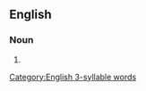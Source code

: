 ==English==

===Noun===
{{head|en|noun plural form}}

# {{plural of|ombudsman|lang=en}}

[[Category:English 3-syllable words]]